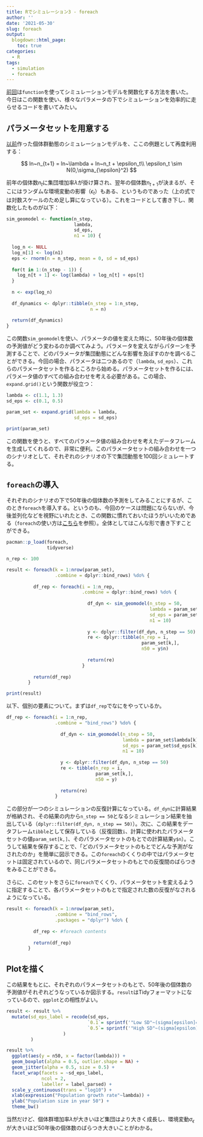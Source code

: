 ```yaml
---
title: Rでシミュレーション3 - foreach
author: ''
date: '2021-05-30'
slug: foreach
output:
  blogdown::html_page:
    toc: true
categories:
  - R
tags:
  - simulation
  - foreach
---
```


[前回](/2021/04/11/function/)は`function`を使ってシミュレーションモデルを関数化する方法を書いた。今日はこの関数を使い、様々なパラメータの下でシミュレーションを効率的に走らせるコードを書いてみたい。

## パラメータセットを用意する

[以前](/2021/03/29/for-loop/)作った個体群動態のシミュレーションモデルを、ここの例題として再度利用する：

$$
ln~n_{t+1} = ln~\lambda + ln~n_t + \epsilon_t\\
\epsilon_t \sim N(0,\sigma_{\epsilon}^2)
$$

前年の個体数$n_{t}$に集団増加率$\lambda$が掛け算され、翌年の個体数$n_{t+1}$が決まるが、そこにはランダムな環境変動の影響（$\epsilon_t$）もある、というものであった（上の式では対数スケールのため足し算になっている）。これをコードとして書き下し、関数化したものが以下：

```r

sim_geomodel <- function(n_step,
                         lambda,
                         sd_eps,
                         n1 = 10) {
  
  log_n <- NULL
  log_n[1] <- log(n1)
  eps <- rnorm(n = n_step, mean = 0, sd = sd_eps)
  
  for(t in 1:(n_step - 1)) {
    log_n[t + 1] <- log(lambda) + log_n[t] + eps[t]
  }
  
  n <- exp(log_n)
  
  df_dynamics <- dplyr::tibble(n_step = 1:n_step,
                               n = n)
  
  return(df_dynamics)
}

```

この関数`sim_geomodel`を使い、パラメータの値を変えた時に、50年後の個体数の予測値がどう変わるのか調べてみよう。パラメータを変えながらパターンを予測することで、どのパラメータが集団動態にどんな影響を及ぼすのかを調べることができる。今回の場合、パラメータは二つあるので（`lambda`, `sd_eps`）、これらのパラメータセットを作るところから始める。パラメータセットを作るには、パラメータ値のすべての組み合わせを考える必要がある。この場合、`expand.grid()`という関数が役立つ：

```r

lambda <- c(1.1, 1.3)
sd_eps <- c(0.1, 0.5)

param_set <- expand.grid(lambda = lambda,
                         sd_eps = sd_eps)

print(param_set)
```

この関数を使うと、すべてのパラメータ値の組み合わせを考えたデータフレームを生成してくれるので、非常に便利。このパラメータセットの組み合わせを一つのシナリオとして、それぞれのシナリオの下で集団動態を100回シミュレートする。


## `foreach`の導入

それぞれのシナリオの下で50年後の個体数の予測をしてみることにするが、このとき`foreach`を導入する。というのも、今回のケースは問題にならないが、今後並列化などを視野にいれたとき、この関数に慣れておいたほうがいいためである（`foreach`の使い方は[こちら](https://qiita.com/hoxo_m/items/04903cbbe9d023f0ed6d)を参照）。全体としてはこんな形で書き下すことができる。

```r
pacman::p_load(foreach,
               tidyverse)

n_rep <- 100

result <- foreach(k = 1:nrow(param_set),
                  .combine = dplyr::bind_rows) %do% {
          
          df_rep <- foreach(i = 1:n_rep,
                            .combine = dplyr::bind_rows) %do% {
                              
                              df_dyn <- sim_geomodel(n_step = 50,
                                                     lambda = param_set$lambda[k],
                                                     sd_eps = param_set$sd_eps[k],
                                                     n1 = 10)
                                
                              y <- dplyr::filter(df_dyn, n_step == 50)
                              re <- dplyr::tibble(n_rep = i,
                                                  param_set[k,],
                                                  n50 = y$n)
                              
                              return(re)
                            } 
          
          return(df_rep)
        }

print(result)

```

以下、個別の要素について。まずは`df_rep`でなにをやっているか。

```r

df_rep <- foreach(i = 1:n_rep,
                  .combine = "bind_rows") %do% {
                    
                    df_dyn <- sim_geomodel(n_step = 50,
                                           lambda = param_set$lambda[k],
                                           sd_eps = param_set$sd_eps[k],
                                           n1 = 10)
                      
                    y <- dplyr::filter(df_dyn, n_step == 50)
                    re <- tibble(n_rep = i,
                                 param_set[k,],
                                 n50 = y)
                    
                    return(re)
                  } 

```

この部分が一つのシミュレーションの反復計算になっている。`df_dyn`に計算結果が格納され、その結果の内から`n_step == 50`となるシミュレーション結果を抽出している（`dplyr::filter(df_dyn, n_step == 50)`）。次に、この結果をデータフレーム`tibble`として保存している（反復回数`i`、計算に使われたパラメータセットの値`param_set[k,]`、そのパラメータセットのもとでの計算結果`y$n`）。こうして結果を保存することで、「どのパラメータセットのもとでどんな予測がなされたのか」を簡単に図示できる。この`foreach`のくくりの中ではパラメータセットは固定されているので、同じパラメータセットのもとでの反復間のばらつきをみることができる。

さらに、このセットをさらに`foreach`でくくり、パラメータセットを変えるように指定することで、各パラメータセットのもとで指定された数の反復がなされるようになっている。

```r

result <- foreach(k = 1:nrow(param_set),
                  .combine = "bind_rows",
                  .packages = "dplyr") %do% {
          
          df_rep <- #foreach contents
          
          return(df_rep)
        }

```

## Plotを描く

この結果をもとに、それぞれのパラメータセットのもとで、50年後の個体数の予測値がそれぞれどうなっているか図示する。`result`はTidyフォーマットになっているので、`ggplot`との相性がよい。

```r

result <- result %>% 
  mutate(sd_eps_label = recode(sd_eps,
                              `0.1`= sprintf('"Low SD"~(sigma[epsilon]=="%.2f")', sd_eps),
                              `0.5`= sprintf('"High SD"~(sigma[epsilon]=="%.2f")', sd_eps)
                     )
         )

result %>% 
  ggplot(aes(y = n50, x = factor(lambda))) +
  geom_boxplot(alpha = 0.5, outlier.shape = NA) +
  geom_jitter(alpha = 0.5, size = 0.5) +
  facet_wrap(facets = ~sd_eps_label, 
             ncol = 2,
             labeller = label_parsed) +
  scale_y_continuous(trans = "log10") +
  xlab(expression("Population growth rate"~lambda)) +
  ylab("Population size in year 50") +
  theme_bw()

```

当然だけど、個体群増加率$\lambda$が大きいほど集団はより大きく成長し、環境変動$\sigma_{\epsilon}$が大きいほど50年後の個体数のばらつき大きいことがわかる。
